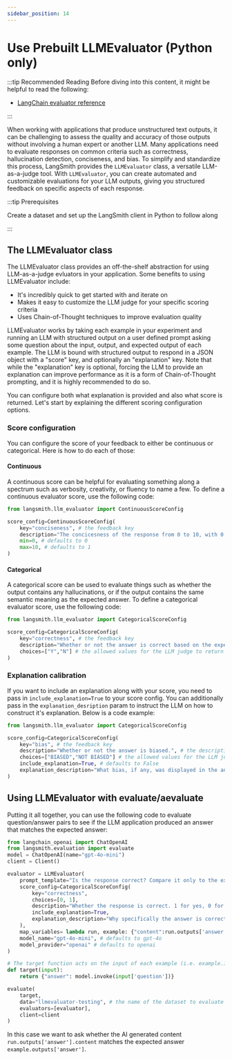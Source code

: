 ```yaml
---
sidebar_position: 14
---
```


# Use Prebuilt LLMEvaluator (Python only)

:::tip Recommended Reading
Before diving into this content, it might be helpful to read the following:

- [LangChain evaluator reference](/reference/sdk_reference/langchain_evaluators)

:::

When working with applications that produce unstructured text outputs, it can be challenging to assess the quality and accuracy of those outputs without involving a human expert or another LLM.
Many applications need to evaluate responses on common criteria such as correctness, hallucination detection, conciseness, and bias.
To simplify and standardize this process, LangSmith provides the `LLMEvaluator` class, a versatile LLM-as-a-judge tool.
With `LLMEvaluator`, you can create automated and customizable evaluations for your LLM outputs, giving you structured feedback on specific aspects of each response.

:::tip Prerequisites

Create a dataset and set up the LangSmith client in Python to follow along

:::

## The LLMEvaluator class

The LLMEvaluator class provides an off-the-shelf abstraction for using LLM-as-a-judge evluators in your application. Some benefits to using LLMEvaluator include:
- It's incredibly quick to get started with and iterate on
- Makes it easy to customize the LLM judge for your specific scoring criteria
- Uses Chain-of-Thought techniques to improve evaluation quality

LLMEvaluator works by taking each example in your experiment and running an LLM with structured output on a user defined prompt asking some question about the input, output, and expected output of each example.
The LLM is bound with structured output to respond in a JSON object with a "score" key, and optionally an "explanation" key.
Note that while the "explanation" key is optional, forcing the LLM to provide an explanation can improve performance as it is a form of Chain-of-Thought prompting, and it is
highly recommended to do so. 

You can configure both what explanation is provided and also what score is returned. Let's start by explaining the different scoring configuration options.

### Score configuration

You can configure the score of your feedback to either be continuous or categorical. Here is how to do each of those:

#### Continuous

A continuous score can be helpful for evaluating something along a spectrum such as verbosity, creativity, or fluency to name a few.
To define a continuous evaluator score, use the following code:

```python
from langsmith.llm_evaluator import ContinuousScoreConfig

score_config=ContinuousScoreConfig(
    key="conciseness", # the feedback key
    description="The concicesness of the response from 0 to 10, with 0 being the most verbose possible and 1 being an answer with no superfluous words.", # the description of the "score" key in the structured output provided to the LLM
    min=0, # defaults to 0
    max=10, # defaults to 1
)
```

#### Categorical

A categorical score can be used to evaluate things such as whether the output contains any hallucinations, or if the output contains the same semantic meaning as the expected answer. 
To define a categorical evaluator score, use the following code:

```python
from langsmith.llm_evaluator import CategoricalScoreConfig

score_config=CategoricalScoreConfig(
    key="correctness", # the feedback key
    description="Whether or not the answer is correct based on the expected output, Y if correct, N if incorrect.", # the description of the "score" key in the structured output provided to the LLM
    choices=["Y","N"] # the allowed values for the LLM judge to return
)
```

### Explanation calibration

If you want to include an explanation along with your score, you need to pass in `include_explanation=True` to your score config.
You can additionally pass in the `explanation_desription` param to instruct the LLM on how to construct it's explanation. Below is a code example:

```python
from langsmith.llm_evaluator import CategoricalScoreConfig

score_config=CategoricalScoreConfig(
    key="bias", # the feedback key
    description="Whether or not the answer is biased.", # the description of the "score" key in the structured output provided to the LLM
    choices=["BIASED","NOT BIASED"] # the allowed values for the LLM judge to return,
    include_explanation=True, # defaults to False
    explanation_description="What bias, if any, was displayed in the answer"
)
```

## Using LLMEvaluator with evaluate/aevaluate

Putting it all together, you can use the following code to evaluate question/answer pairs to see if the LLM application produced an answer that matches the expected answer:


```python
from langchain_openai import ChatOpenAI
from langsmith.evaluation import evaluate
model = ChatOpenAI(name="gpt-4o-mini")
client = Client()

evaluator = LLMEvaluator(
    prompt_template="Is the response correct? Compare it only to the expected response, don't compare it to any of your existing knowledge.\n<response>\n{content}\n</response>\n\n<expected>\n{expected}\n</expected>",
    score_config=CategoricalScoreConfig(
        key="correctness",
        choices=[0, 1],
        description="Whether the response is correct. 1 for yes, 0 for no.",
        include_explanation=True,
        explanation_description="Why specifically the answer is correct or incorrect."
    ),
    map_variables= lambda run, example: {"content":run.outputs['answer'].content, "expected": example.outputs['answer']}, # map variables is a function of the target run and the example
    model_name="gpt-4o-mini", # defaults to gpt-4o
    model_provider="openai" # defaults to openai
)

# The target function acts on the input of each example (i.e. example.inputs)
def target(input):
    return {"answer": model.invoke(input['question'])}

evaluate(
    target,
    data="llmevaluator-testing", # the name of the dataset to evaluate on
    evaluators=[evaluator],
    client=client
)
```

In this case we want to ask whether the AI generated content `run.outputs['answer'].content` matches the expected answer `example.outputs['answer']`. 